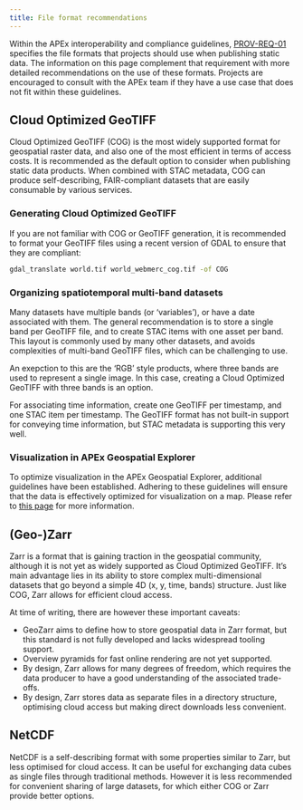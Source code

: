 ```yaml
---
title: File format recommendations
---
```


Within the APEx interoperability and compliance guidelines, [PROV-REQ-01](../interoperability/algohosting.md) specifies
the file formats that projects should use when publishing static data.
The information on this page complement that requirement with more detailed recommendations on the use of these formats.
Projects are encouraged to consult with the APEx team if they have a use case that does not fit within these guidelines.

## Cloud Optimized GeoTIFF

Cloud Optimized GeoTIFF (COG) is the most widely supported format for geospatial raster data, and also one of the most
efficient in terms of access costs. It is recommended as the default option to consider when publishing static data products.
When combined with STAC metadata, COG can produce self-describing, FAIR-compliant datasets that are easily consumable by
various services.

### Generating Cloud Optimized GeoTIFF

If you are not familiar with COG or GeoTIFF generation, it is recommended to format your GeoTIFF files using a recent version
of GDAL to ensure that they are compliant:

```bash
gdal_translate world.tif world_webmerc_cog.tif -of COG
```

### Organizing spatiotemporal multi-band datasets

Many datasets have multiple bands (or 'variables'), or have a date associated with them.
The general recommendation is to store a single band per GeoTIFF file, and to create STAC items with one asset per band.
This layout is commonly used by many other datasets, and avoids complexities of multi-band GeoTIFF files, which can be
challenging to use.

An exepction to this are the 'RGB' style products, where three bands are used to represent a single image. In this case,
creating a Cloud Optimized GeoTIFF with three bands is an option.

For associating time information, create one GeoTIFF per timestamp, and one STAC item per timestamp. The GeoTIFF format has
not built-in support for conveying time information, but STAC metadata is supporting this very well.

### Visualization in APEx Geospatial Explorer

To optimize visualization in the APEx Geospatial Explorer, additional guidelines have been established. Adhering to these
guidelines will ensure that the data is effectively optimized for visualization on a map. Please refer to
[this page](../interoperability/geospatial_explorer.qmd#cloud-optimized-geotiff-cog) for more information.

## (Geo-)Zarr

Zarr is a format that is gaining traction in the geospatial community, although it is not yet as widely supported as
Cloud Optimized GeoTIFF.
It's main advantage lies in its ability to store complex multi-dimensional datasets that go beyond a simple 4D
(x, y, time, bands) structure. Just like COG, Zarr allows for efficient cloud access.

At time of writing, there are however these important caveats:

- GeoZarr aims to define how to store geospatial data in Zarr format, but this standard is not fully developed and lacks
  widespread tooling support.
- Overview pyramids for fast online rendering are not yet supported.
- By design, Zarr allows for many degrees of freedom, which requires the data producer to have a good understanding of
  the associated trade-offs.
- By design, Zarr stores data as separate files in a directory structure, optimising cloud access but making direct
  downloads less convenient.

## NetCDF

NetCDF is a self-describing format with some properties similar to Zarr, but less optimised for cloud access. It can be useful
for exchanging data cubes as single files through traditional methods. However it is less recommended for convenient
sharing of large datasets, for which either COG or Zarr provide better options.

